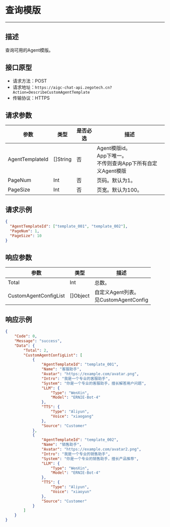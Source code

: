 # 查询模版
---

##  描述
查询可用的Agent模版。

## 接口原型

- 请求方法：POST
- 请求地址：`https://aigc-chat-api.zegotech.cn?Action=DescribeCustomAgentTemplate`
- 传输协议：HTTPS

## 请求参数

| 参数 | 类型 | 是否必选 | 描述 |
|------|------|---------|------|
| AgentTemplateId | []String | 否 | Agent模版id。<br />App下唯一。<br />不传则查询App下所有自定义Agent模版 |
| PageNum | Int | 否 | 页码。默认为1。 |
| PageSize | Int | 否 | 页宽。默认为100。 |

## 请求示例

```json
{
  "AgentTemplateId": ["template_001", "template_002"],
  "PageNum": 1,
  "PageSize": 10
}
```

## 响应参数

| 参数 | 类型 | 描述 |
|------|------|------|
| Total | Int | 总数。 |
| CustomAgentConfigList | []Object | 自定义Agent列表。<br />见CustomAgentConfig |

## 响应示例

```json
{
    "Code": 0,
    "Message": "success",
    "Data": {
        "Total": 2,
        "CustomAgentConfigList": [
            {
                "AgentTemplateId": "template_001",
                "Name": "客服助手",
                "Avatar": "https://example.com/avatar.png",
                "Intro": "我是一个专业的客服助手",
                "System": "你是一个专业的客服助手，擅长解答用户问题",
                "LLM": {
                    "Type": "WenXin",
                    "Model": "ERNIE-Bot-4"
                },
                "TTS": {
                    "Type": "Aliyun",
                    "Voice": "xiaogang"
                },
                "Source": "Customer"
            },
            {
                "AgentTemplateId": "template_002",
                "Name": "销售助手",
                "Avatar": "https://example.com/avatar2.png",
                "Intro": "我是一个专业的销售助手",
                "System": "你是一个专业的销售助手，擅长产品推荐",
                "LLM": {
                    "Type": "WenXin",
                    "Model": "ERNIE-Bot-4"
                },
                "TTS": {
                    "Type": "Aliyun",
                    "Voice": "xiaoyun"
                },
                "Source": "Customer"
            }
        ]
    }
}
```

